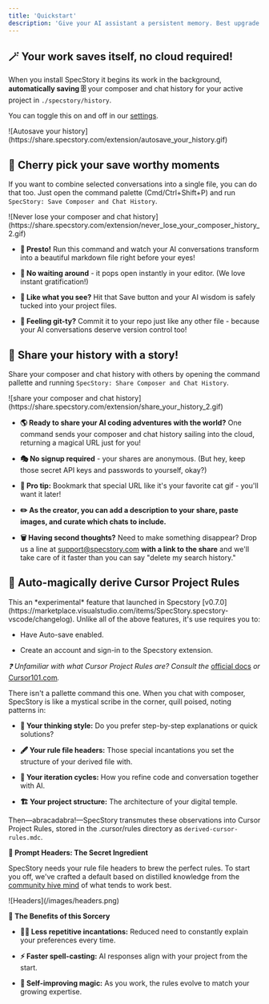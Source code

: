 ```yaml
---
title: 'Quickstart'
description: 'Give your AI assistant a persistent memory. Best upgrade since coffee ☕'
---
```


## 🪄 Your work saves itself, no cloud required!

When you install SpecStory it begins its work in the background, **automatically saving 🗄️** your composer and chat history for your active project in `./specstory/history`.

You can toggle this on and off in our [settings](/settings).

<Frame>
  ![Autosave your history](https://share.specstory.com/extension/autosave_your_history.gif)
</Frame>

## 🎯 Cherry pick your save worthy moments

If you want to combine selected conversations into a single file, you can do that too. Just open the command palette (Cmd/Ctrl+Shift+P) and run `SpecStory: Save Composer and Chat History`.

<Frame>
  ![Never lose your composer and chat history](https://share.specstory.com/extension/never_lose_your_composer_history_2.gif)
</Frame>

* **📝 Presto!** Run this command and watch your AI conversations transform into a beautiful markdown file right before your eyes!

* **👀 No waiting around** - it pops open instantly in your editor. (We love instant gratification!)

* **💾 Like what you see?** Hit that Save button and your AI wisdom is safely tucked into your project files.

* **🌳 Feeling git-ty?** Commit it to your repo just like any other file - because your AI conversations deserve version control too!

## 🌟 Share your history with a story!

Share your composer and chat history with others by opening the command pallette and running `SpecStory: Share Composer and Chat History`.

<Frame>
  ![share your composer and chat history](https://share.specstory.com/extension/share_your_history_2.gif)
</Frame>

* **🌎 Ready to share your AI coding adventures with the world?** One command sends your composer and chat history sailing into the cloud, returning a magical URL just for you!

* **🎭 No signup required** - your shares are anonymous. (But hey, keep those secret API keys and passwords to yourself, okay?)

* **🔗 Pro tip:** Bookmark that special URL like it's your favorite cat gif - you'll want it later!

* **✏️ As the creator, you can add a description to your share, paste images, and curate which chats to include.**

* **🗑️ Having second thoughts?** Need to make something disappear? Drop us a line at [support@specstory.com](mailto:support@specstory.com) **with a link to the share** and we'll take care of it faster than you can say "delete my search history."

## 🧪 Auto-magically derive Cursor Project Rules

<Info>
  This an *experimental* feature that launched in Specstory  [v0.7.0](https://marketplace.visualstudio.com/items/SpecStory.specstory-vscode/changelog). Unlike all of the above features, it's use requires you to:

  * Have Auto-save enabled.

  * Create an account and sign-in to the Specstory extension.
</Info>

*❓ Unfamiliar with what Cursor Project Rules are? Consult the* [official docs](https://docs.cursor.com/context/rules-for-ai#project-rules-recommended) *or* [Cursor101.com](https://cursor101.com/cursor/rules)*.*

There isn't a pallette command this one. When you chat with composer, SpecStory is like a mystical scribe in the corner, quill poised, noting patterns in:

* **🧠 Your thinking style:** Do you prefer step-by-step explanations or quick solutions?

* **🖋️ Your rule file headers:** Those special incantations you set the structure of your derived file with.

* **🔄 Your iteration cycles:** How you refine code and conversation together with AI.

* **🏗️ Your project structure:** The architecture of your digital temple.

Then—abracadabra!—SpecStory transmutes these observations into Cursor Project Rules, stored in the .cursor/rules directory as `derived-cursor-rules.mdc`.

**🌈 Prompt Headers: The Secret Ingredient**

SpecStory needs your rule file headers to brew the perfect rules. To start you off, we've crafted a default based on distilled knowledge from the [community hive mind](https://www.reddit.com/r/cursor/comments/1hwwo60/top_crowdsourced_wisdom_for_effectively/) of what tends to work best.

<Frame>
  ![Headers](/images/headers.png)
</Frame>

**🌟 The Benefits of this Sorcery**

* **🧙‍♀️ Less repetitive incantations:** Reduced need to constantly explain your preferences every time.

* **⚡ Faster spell-casting:** AI responses align with your project from the start.

* **🔄 Self-improving magic:** As you work, the rules evolve to match your growing expertise.